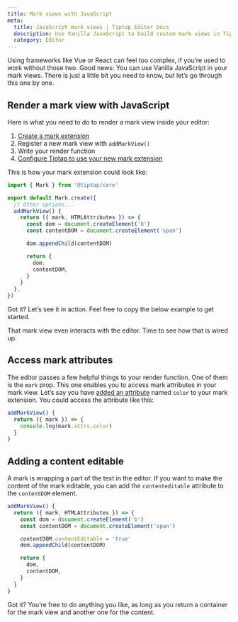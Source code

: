 ```yaml
---
title: Mark views with JavaScript
meta:
  title: JavaScript mark views | Tiptap Editor Docs
  description: Use Vanilla JavaScript to build custom mark views in Tiptap.
  category: Editor
---
```



Using frameworks like Vue or React can feel too complex, if you’re used to work without those two. Good news: You can use Vanilla JavaScript in your mark views. There is just a little bit you need to know, but let’s go through this one by one.

## Render a mark view with JavaScript

Here is what you need to do to render a mark view inside your editor:

1. [Create a mark extension](/editor/extensions/custom-extensions/create-new/mark)
2. Register a new mark view with `addMarkView()`
3. Write your render function
4. [Configure Tiptap to use your new mark extension](/editor/getting-started/configure)

This is how your mark extension could look like:

```ts
import { Mark } from '@tiptap/core'

export default Mark.create({
  // Other options...
  addMarkView() {
    return ({ mark, HTMLAttributes }) => {
      const dom = document.createElement('b')
      const contentDOM = document.createElement('span')

      dom.appendChild(contentDOM)

      return {
        dom,
        contentDOM,
      }
    }
  },
})
```

Got it? Let’s see it in action. Feel free to copy the below example to get started.

<CodeDemo path="/GuideMarkViews/JavaScript" />

That mark view even interacts with the editor. Time to see how that is wired up.

## Access mark attributes

The editor passes a few helpful things to your render function. One of them is the `mark` prop. This one enables you to access mark attributes in your mark view. Let’s say you have [added an attribute](/editor/extensions/custom-extensions/extend-existing#attributes) named `color` to your mark extension. You could access the attribute like this:

```ts
addMarkView() {
  return ({ mark }) => {
    console.log(mark.attrs.color)
  }
}
```

## Adding a content editable

A mark is wrapping a part of the text in the editor. If you want to make the content of the mark editable, you can add the `contenteditable` attribute to the `contentDOM` element.

```ts
addMarkView() {
  return ({ mark, HTMLAttributes }) => {
    const dom = document.createElement('b')
    const contentDOM = document.createElement('span')

    contentDOM.contentEditable = 'true'
    dom.appendChild(contentDOM)

    return {
      dom,
      contentDOM,
    }
  }
}
```

Got it? You’re free to do anything you like, as long as you return a container for the mark view and another one for the content.
